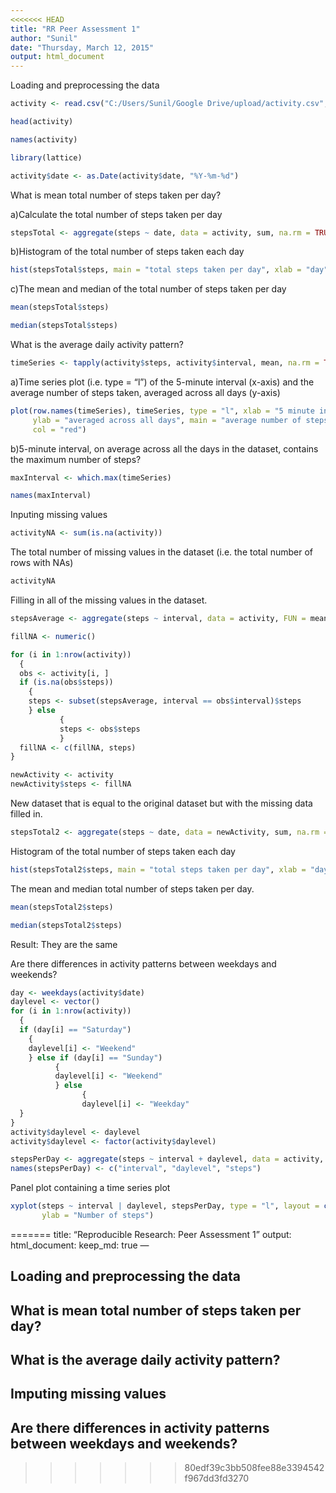 ```yaml
---
<<<<<<< HEAD
title: "RR Peer Assessment 1"
author: "Sunil"
date: "Thursday, March 12, 2015"
output: html_document
---
```

Loading and preprocessing the data

```r
activity <- read.csv("C:/Users/Sunil/Google Drive/upload/activity.csv", colClasses = c("numeric", "character","numeric"))

head(activity)

names(activity)

library(lattice)

activity$date <- as.Date(activity$date, "%Y-%m-%d")
```

What is mean total number of steps taken per day?

a)Calculate the total number of steps taken per day

```r
stepsTotal <- aggregate(steps ~ date, data = activity, sum, na.rm = TRUE)
```

b)Histogram of the total number of steps taken each day

```r
hist(stepsTotal$steps, main = "total steps taken per day", xlab = "day", col = "red")
```

c)The mean and median of the total number of steps taken per day

```r
mean(stepsTotal$steps)

median(stepsTotal$steps)
```

What is the average daily activity pattern?

```r
timeSeries <- tapply(activity$steps, activity$interval, mean, na.rm = TRUE)
```

a)Time series plot (i.e. type = "l") of the 5-minute interval (x-axis) and the average number of steps taken, averaged across all days (y-axis)

```r
plot(row.names(timeSeries), timeSeries, type = "l", xlab = "5 minute interval", 
     ylab = "averaged across all days", main = "average number of steps taken", 
     col = "red")

```

b)5-minute interval, on average across all the days in the dataset, contains the maximum number of steps?

```r

maxInterval <- which.max(timeSeries)

names(maxInterval)
```

Inputing missing values

```r

activityNA <- sum(is.na(activity))
```

The total number of missing values in the dataset (i.e. the total number of rows with NAs)

```r
activityNA
```

Filling in all of the missing values in the dataset. 

```r
stepsAverage <- aggregate(steps ~ interval, data = activity, FUN = mean)

fillNA <- numeric()

for (i in 1:nrow(activity)) 
  {
  obs <- activity[i, ]
  if (is.na(obs$steps)) 
    {
    steps <- subset(stepsAverage, interval == obs$interval)$steps
    } else 
           {
           steps <- obs$steps
           }
  fillNA <- c(fillNA, steps)
}

newActivity <- activity
newActivity$steps <- fillNA
```

New dataset that is equal to the original dataset but with the missing data filled in.

```r
stepsTotal2 <- aggregate(steps ~ date, data = newActivity, sum, na.rm = TRUE)
```

Histogram of the total number of steps taken each day

```r
hist(stepsTotal2$steps, main = "total steps taken per day", xlab = "day", col = "red")

```

The mean and median total number of steps taken per day.

```r
mean(stepsTotal2$steps)

median(stepsTotal2$steps)
```

Result: They are the same

Are there differences in activity patterns between weekdays and weekends?

```r
day <- weekdays(activity$date)
daylevel <- vector()
for (i in 1:nrow(activity)) 
  {
  if (day[i] == "Saturday") 
    {
    daylevel[i] <- "Weekend"
    } else if (day[i] == "Sunday") 
          {
          daylevel[i] <- "Weekend"
          } else 
                {
                daylevel[i] <- "Weekday"
  }
}
activity$daylevel <- daylevel
activity$daylevel <- factor(activity$daylevel)

stepsPerDay <- aggregate(steps ~ interval + daylevel, data = activity, mean)
names(stepsPerDay) <- c("interval", "daylevel", "steps")
```

Panel plot containing a time series plot 

```r
xyplot(steps ~ interval | daylevel, stepsPerDay, type = "l", layout = c(1, 2), xlab = "Interval", 
       ylab = "Number of steps")

```
=======
title: "Reproducible Research: Peer Assessment 1"
output: 
  html_document:
    keep_md: true
---


## Loading and preprocessing the data



## What is mean total number of steps taken per day?



## What is the average daily activity pattern?



## Imputing missing values



## Are there differences in activity patterns between weekdays and weekends?
>>>>>>> 80edf39c3bb508fee88e3394542f967dd3fd3270

